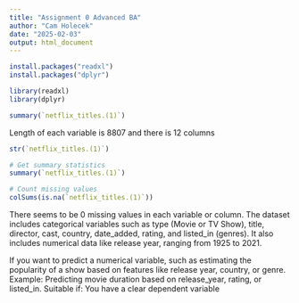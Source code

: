 ```yaml
---
title: "Assignment 0 Advanced BA"
author: "Cam Holecek"
date: "2025-02-03"
output: html_document
---
```


```r
install.packages("readxl")
install.packages("dplyr") 

library(readxl)
library(dplyr)

```

```r
summary(`netflix_titles.(1)`)
```

Length of each variable is 8807 and there is 12 columns

```r
str(`netflix_titles.(1)`)

# Get summary statistics
summary(`netflix_titles.(1)`)

# Count missing values
colSums(is.na(`netflix_titles.(1)`))

```

There seems to be 0 missing values in each variable or column. The dataset includes categorical variables such as type (Movie or TV Show), title, director, cast, country, date_added, rating, and listed_in (genres). It also includes numerical data like release year, ranging from 1925 to 2021.

If you want to predict a numerical variable, such as estimating the popularity of a show based on features like release year, country, or genre.
Example: Predicting movie duration based on release_year, rating, or listed_in.
Suitable if: You have a clear dependent variable 


